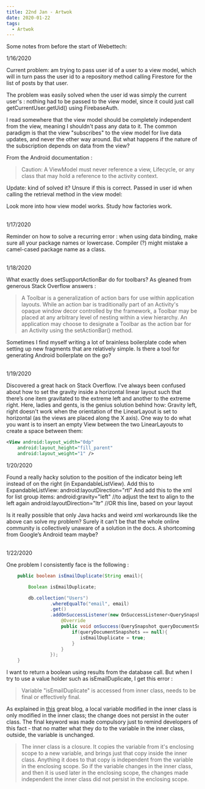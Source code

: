 ```yaml
---
title: 22nd Jan - Artwok
date: 2020-01-22
tags:
  - Artwok
---
```


Some notes from before the start of Webettech:

1/16/2020

Current problem: am trying to pass user id of a user to a view model,
 which will in turn pass the user id to a repository method calling 
 Firestore for the list of posts by that user. 

The problem was easily solved when the user id was simply the current user's 
: nothing had to be passed to the view model, since it could 
just call getCurrentUser.getUid() using FirebaseAuth.

I read somewhere that the view model should be completely 
independent from the view, meaning I shouldn't pass any data to 
it. The common paradigm is that the view "subscribes" to the view 
model for live data updates, and never the other way around. But 
what happens if the nature of the subscription depends on data from the view? 

From the Android documentation : 

>Caution: A ViewModel must never reference a view, Lifecycle, 
>or any class that may hold a reference to the activity context.

Update: kind of solved it? Unsure if this is correct. Passed in user id when calling the retrieval method in the view model: 
 
Look more into how view model works.
Study how factories work.<br/><br/>

1/17/2020

Reminder on how to solve a recurring error : 
when using data binding, make sure all your package names
or lowercase. Compiler (?) might mistake a camel-cased package
name as a class.<br/><br/>

1/18/2020

What exactly does setSupportActionBar do for toolbars? As 
gleaned from generous Stack Overflow answers :

>A Toolbar is a generalization of action bars for use 
within application layouts. While an action bar is 
traditionally part of an Activity's opaque window decor 
controlled by the framework, a Toolbar may be placed
at any arbitrary level of nesting within a view hierarchy. 
An application may choose to designate a Toolbar as the 
action bar for an Activity using the setActionBar() method.

Sometimes I find myself writing a lot of brainless boilerplate code when 
setting up new fragments that are relatively simple. Is there a tool for 
generating Android boilerplate on the go?<br/><br/>

1/19/2020

Discovered a great hack on Stack Overflow. I’ve always been confused about how to set the gravity inside a horizontal linear layout such that there’s one item gravitated to the extreme left and another to the extreme right. Here, ladies and gents, is the genius solution behind how:
Gravity left, right doesn't work when the orientation of the LinearLayout is set to horizontal (as the views are placed along the X axis). One way to do what you want is to insert an empty View between the two LinearLayouts to create a space between them:

```xml
<View android:layout_width="0dp"
    android:layout_height="fill_parent"
    android:layout_weight="1" />
```

1/20/2020

Found a really hacky solution to the position of the indicator being left instead of on the right (in ExpandableListView). Add this to ExpandableListView:
android:layoutDirection="rtl"
And add this to the xml for list group items:
android:gravity="left" //to adjust the text to align to the left again
android:layoutDirection="ltr"  //OR this line, based on your layout

Is it really possible that only Java hacks and weird xml workarounds
like the above can solve my problem? Surely it can’t be that the
whole online community is collectively unaware of a solution in
the docs. A shortcoming from Google’s Android team maybe?<br/><br/>

1/22/2020

One problem I consistently face is the following :

```Java {3, 12}
    public boolean isEmailDuplicate(String email){

        Boolean isEmailDuplicate;

        db.collection("Users")
                .whereEqualTo("email", email)
                .get()
                .addOnSuccessListener(new OnSuccessListener<QuerySnapshot>() {
                    @Override
                    public void onSuccess(QuerySnapshot queryDocumentSnapshots) {
                        if(queryDocumentSnapshots == null){
                           isEmailDuplicate = true;
                        }
                    }
                });
    }
```

I want to return a boolean using results from the database call. 
But when I try to use a value holder such as isEmailDuplicate,
I get this error :

>Variable "isEmailDuplicate" is accessed from inner class, needs to be 
final or effectively final.

As explained in [this](https://blog.brendanlacanette.com/2015/08/variable-is-accessed-within-inner-class.html)
great blog, a local variable modified in the inner class is only modified in the
inner class; the change does not persist in the outer class. The final keyword
was made compulsory just to remind developers of this fact - that no matter
what they do to the variable in the inner class, outside, the variable is 
unchanged.
 
>The inner class is a closure. It copies the variable from it's enclosing scope to a new variable, and brings just that copy inside the inner class. 
Anything it does to that copy is independent from the variable in the
enclosing scope. So if the variable changes in the inner class, and
then it is used later in the enclosing scope, the changes made independent
the inner class did not persist in the enclosing scope.






